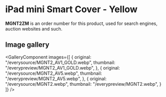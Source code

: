 
# iPad mini Smart Cover - Yellow

<Callout type='info' emoji='👉🏻'>**MGNT2ZM** is an order number for this product, used for search engines, auction websites and such.</Callout>

## Image gallery

<GalleryComponent
    images={[
      {
        original: "/everysource/MGNT2_AV1_GOLD.webp",
        thumbnail: "/everypreview/MGNT2_AV1_GOLD.webp",
      },
      {
        original: "/everysource/MGNT2_AV5.webp",
        thumbnail: "/everypreview/MGNT2_AV5.webp",
      },
      {
        original: "/everysource/MGNT2.webp",
        thumbnail: "/everypreview/MGNT2.webp",
      }
    ]}
  />
